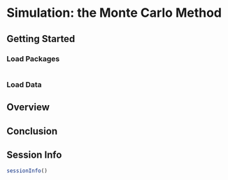 # Simulation: the Monte Carlo Method {#sec-simulation}

## Getting Started {#sec-simulationGettingStarted}

### Load Packages {#sec-simulationLoadPackages}

```r

```

### Load Data {#sec-simulationLoadData}

## Overview {#sec-simulationOverview}

## Conclusion {#sec-simulationConclusion}

::: {.content-visible when-format="html"}

## Session Info {#sec-simulationSessionInfo}

```r
sessionInfo()
```

:::
